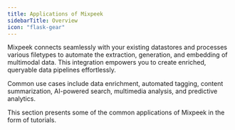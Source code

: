 ```yaml
---
title: Applications of Mixpeek
sidebarTitle: Overview
icon: "flask-gear"
---
```


Mixpeek connects seamlessly with your existing datastores and processes various filetypes to automate the extraction, generation, and embedding of multimodal data. This integration empowers you to create enriched, queryable data pipelines effortlessly.

Common use cases include data enrichment, automated tagging, content summarization, AI-powered search, multimedia analysis, and predictive analytics.

<Tip>
  This section presents some of the common applications of Mixpeek in the form
  of tutorials.
</Tip>

<CardGroup cols={4}>
  <Card
    title="Automated Tagging"
    icon="tags"
  ></Card>
  <Card
    title="Content Summarization"
    icon="file-lines"
  ></Card>
  <Card
    title="AI-Powered Search"
    icon="magnifying-glass"
  ></Card>
  <Card
    title="Data Enrichment"
    icon="database"
  ></Card>
  <Card
    title="Multimedia Analysis"
    icon="film"
  ></Card>
  <Card
    title="Predictive Analytics"
    icon="chart-line"
  ></Card>
  <Card
    title="AI Workflow Automation"
    icon="robot"
  ></Card>
  <Card title="Sentiment Analysis" icon="face-smile"></Card>

</CardGroup>
